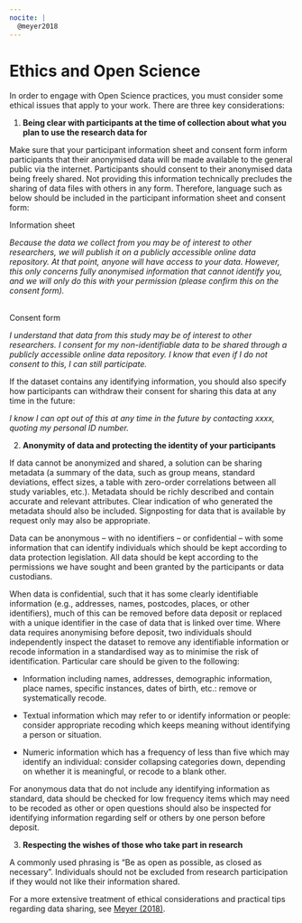 ```yaml
---
nocite: |
  @meyer2018
---
```


# Ethics and Open Science 

In order to engage with Open Science practices, you must consider some ethical issues that apply to your work. There are three key considerations: 

1.  **Being clear with participants at the time of collection about what you plan to use the research data for** 

Make sure that your participant information sheet and consent form inform participants that their anonymised data will be made available to the general public via the internet. Participants should consent to their anonymised data being freely shared. Not providing this information technically precludes the sharing of data files with others in any form. Therefore, language such as below should be included in the participant information sheet and consent form: 

Information sheet

*Because the data we collect from you may be of interest to other researchers, we will publish it on a publicly accessible online data repository. At that point, anyone will have access to your data. However, this only concerns fully anonymised information that cannot identify you, and we will only do this with your permission (please confirm this on the consent form).* 

\
Consent form 

*I understand that data from this study may be of interest to other researchers. I consent for my non-identifiable data to be shared through a publicly accessible online data repository. I know that even if I do not consent to this, I can still participate.* 

If the dataset contains any identifying information, you should also specify how participants can withdraw their consent for sharing this data at any time in the future: 

*I* *know I can opt out of this at any time in the future by contacting xxxx, quoting my personal ID number.* 

2.  **Anonymity of data and protecting the identity of your participants**

If data cannot be anonymized and shared, a solution can be sharing metadata (a summary of the data, such as group means, standard deviations, effect sizes, a table with zero-order correlations between all study variables, etc.). Metadata should be richly described and contain accurate and relevant attributes. Clear indication of who generated the metadata should also be included. Signposting for data that is available by request only may also be appropriate.

Data can be anonymous -- with no identifiers -- or confidential -- with some information that can identify individuals which should be kept according to data protection legislation. All data should be kept according to the permissions we have sought and been granted by the participants or data custodians. 

When data is confidential, such that it has some clearly identifiable information (e.g., addresses, names, postcodes, places, or other identifiers), much of this can be removed before data deposit or replaced with a unique identifier in the case of data that is linked over time. Where data requires anonymising before deposit, two individuals should independently inspect the dataset to remove any identifiable information or recode information in a standardised way as to minimise the risk of identification. Particular care should be given to the following: 

-   Information including names, addresses, demographic information, place names, specific instances, dates of birth, etc.: remove or systematically recode. 

-   Textual information which may refer to or identify information or people: consider appropriate recoding which keeps meaning without identifying a person or situation. 

-   Numeric information which has a frequency of less than five which may identify an individual: consider collapsing categories down, depending on whether it is meaningful, or recode to a blank other. 

For anonymous data that do not include any identifying information as standard, data should be checked for low frequency items which may need to be recoded as other or open questions should also be inspected for identifying information regarding self or others by one person before deposit.  

3.  **Respecting the wishes of those who take part in research** 

A commonly used phrasing is "Be as open as possible, as closed as necessary". Individuals should not be excluded from research participation if they would not like their information shared. 

For a more extensive treatment of ethical considerations and practical tips regarding data sharing, see [Meyer (2018)](https://journals.sagepub.com/doi/10.1177/2515245917747656). 
